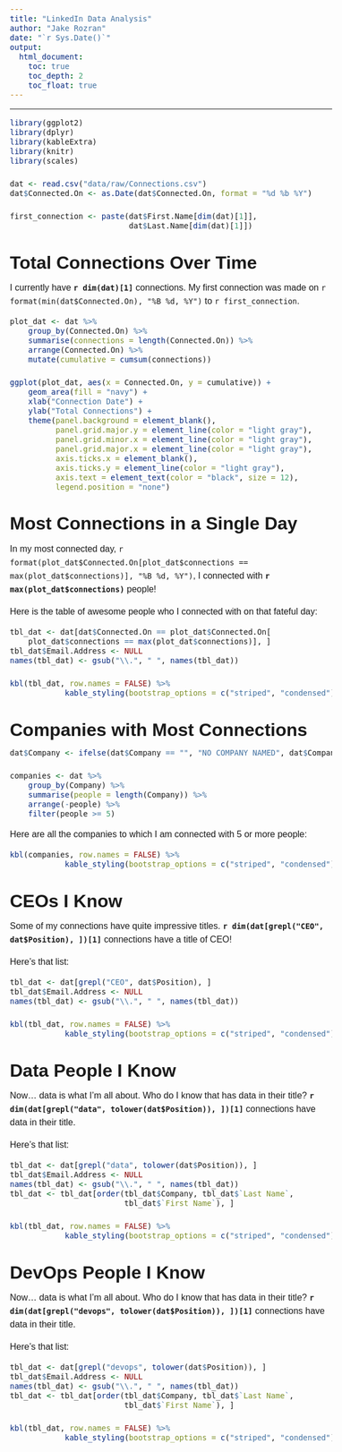 ```yaml
---
title: "LinkedIn Data Analysis"
author: "Jake Rozran"
date: "`r Sys.Date()`"
output: 
  html_document:
    toc: true
    toc_depth: 2
    toc_float: true
---
```


<style>
body{
  font-family: 'Oxygen', sans-serif;
  font-size: 16px;
  line-height: 24px;
}

h1,h2,h3,h4 {
  font-family: 'Raleway', sans-serif;
}

.container { width: 1000px; }
h3 {
  background-color: #D4DAEC;
  text-indent: 100px; 
}
h4 {
  text-indent: 100px;
}

g-table-intro h4 {
  text-indent: 0px;
}
</style>

---

```r
library(ggplot2)
library(dplyr)
library(kableExtra)
library(knitr)
library(scales)

dat <- read.csv("data/raw/Connections.csv")
dat$Connected.On <- as.Date(dat$Connected.On, format = "%d %b %Y")

first_connection <- paste(dat$First.Name[dim(dat)[1]],
                          dat$Last.Name[dim(dat)[1]])
```

# Total Connections Over Time

I currently have **`r dim(dat)[1]`** connections. My first connection was made 
on `r format(min(dat$Connected.On), "%B %d, %Y")` to `r first_connection`. 

```r
plot_dat <- dat %>% 
    group_by(Connected.On) %>% 
    summarise(connections = length(Connected.On)) %>% 
    arrange(Connected.On) %>% 
    mutate(cumulative = cumsum(connections))

ggplot(plot_dat, aes(x = Connected.On, y = cumulative)) +
    geom_area(fill = "navy") + 
    xlab("Connection Date") + 
    ylab("Total Connections") +
    theme(panel.background = element_blank(), 
          panel.grid.major.y = element_line(color = "light gray"),
          panel.grid.minor.x = element_line(color = "light gray"),
          panel.grid.major.x = element_line(color = "light gray"),
          axis.ticks.x = element_blank(),
          axis.ticks.y = element_line(color = "light gray"), 
          axis.text = element_text(color = "black", size = 12),
          legend.position = "none")
```

# Most Connections in a Single Day

In my most connected day, 
`r format(plot_dat$Connected.On[plot_dat$connections == max(plot_dat$connections)], "%B %d, %Y")`, 
I connected with **`r max(plot_dat$connections)`** people!  

Here is the table of awesome people who I connected with on that fateful day: 

```r
tbl_dat <- dat[dat$Connected.On == plot_dat$Connected.On[
    plot_dat$connections == max(plot_dat$connections)], ]
tbl_dat$Email.Address <- NULL
names(tbl_dat) <- gsub("\\.", " ", names(tbl_dat))

kbl(tbl_dat, row.names = FALSE) %>% 
            kable_styling(bootstrap_options = c("striped", "condensed"))
```

# Companies with Most Connections

```r
dat$Company <- ifelse(dat$Company == "", "NO COMPANY NAMED", dat$Company)

companies <- dat %>% 
    group_by(Company) %>% 
    summarise(people = length(Company)) %>% 
    arrange(-people) %>% 
    filter(people >= 5)
```

Here are all the companies to which I am connected with 5 or more people:

```r

kbl(companies, row.names = FALSE) %>% 
            kable_styling(bootstrap_options = c("striped", "condensed"))
```

# CEOs I Know

Some of my connections have quite impressive titles. 
**`r dim(dat[grepl("CEO", dat$Position), ])[1]`** connections have a title of 
CEO!

Here's that list: 

```r
tbl_dat <- dat[grepl("CEO", dat$Position), ]
tbl_dat$Email.Address <- NULL
names(tbl_dat) <- gsub("\\.", " ", names(tbl_dat))

kbl(tbl_dat, row.names = FALSE) %>% 
            kable_styling(bootstrap_options = c("striped", "condensed"))
```

# Data People I Know

Now... data is what I'm all about. Who do I know that has data in their 
title? **`r dim(dat[grepl("data", tolower(dat$Position)), ])[1]`** 
connections have data in their title.

Here's that list: 

```r
tbl_dat <- dat[grepl("data", tolower(dat$Position)), ]
tbl_dat$Email.Address <- NULL
names(tbl_dat) <- gsub("\\.", " ", names(tbl_dat))
tbl_dat <- tbl_dat[order(tbl_dat$Company, tbl_dat$`Last Name`, 
                         tbl_dat$`First Name`), ]

kbl(tbl_dat, row.names = FALSE) %>% 
            kable_styling(bootstrap_options = c("striped", "condensed"))
```

# DevOps People I Know

Now... data is what I'm all about. Who do I know that has data in their 
title? **`r dim(dat[grepl("devops", tolower(dat$Position)), ])[1]`** 
connections have data in their title.

Here's that list: 

```r
tbl_dat <- dat[grepl("devops", tolower(dat$Position)), ]
tbl_dat$Email.Address <- NULL
names(tbl_dat) <- gsub("\\.", " ", names(tbl_dat))
tbl_dat <- tbl_dat[order(tbl_dat$Company, tbl_dat$`Last Name`, 
                         tbl_dat$`First Name`), ]

kbl(tbl_dat, row.names = FALSE) %>% 
            kable_styling(bootstrap_options = c("striped", "condensed"))
```